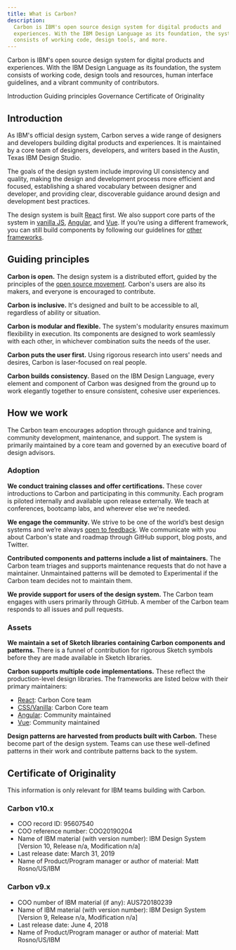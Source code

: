 ```yaml
---
title: What is Carbon?
description:
  Carbon is IBM's open source design system for digital products and
  experiences. With the IBM Design Language as its foundation, the system
  consists of working code, design tools, and more.
---
```


<PageDescription>

Carbon is IBM's open source design system for digital products and experiences.
With the IBM Design Language as its foundation, the system consists of working
code, design tools and resources, human interface guidelines, and a vibrant
community of contributors.

</PageDescription>

<AnchorLinks>

<AnchorLink>Introduction</AnchorLink>
<AnchorLink>Guiding principles</AnchorLink>
<AnchorLink>Governance</AnchorLink>
<AnchorLink>Certificate of Originality</AnchorLink>

</AnchorLinks>

## Introduction

As IBM's official design system, Carbon serves a wide range of designers and
developers building digital products and experiences. It is maintained by a core
team of designers, developers, and writers based in the Austin, Texas IBM Design
Studio.

The goals of the design system include improving UI consistency and quality,
making the design and development process more efficient and focused,
establishing a shared vocabulary between designer and developer, and providing
clear, discoverable guidance around design and development best practices.

The design system is built [React](/get-started/develop/react) first. We also
support core parts of the system in [vanilla JS](/get-started/develop/vanilla),
[Angular](/get-started/develop/angular), and [Vue](/get-started/develop/vue). If
you’re using a different framework, you can still build components by following
our guidelines for [other frameworks](/get-started/develop/other-frameworks).

## Guiding principles

**Carbon is open.** The design system is a distributed effort, guided by the
principles of the
[open source movement](https://en.wikipedia.org/wiki/Open-source-software_movement).
Carbon's users are also its makers, and everyone is encouraged to contribute.

**Carbon is inclusive.** It's designed and built to be accessible to all,
regardless of ability or situation.

**Carbon is modular and flexible.** The system's modularity ensures maximum
flexibility in execution. Its components are designed to work seamlessly with
each other, in whichever combination suits the needs of the user.

**Carbon puts the user first.** Using rigorous research into users' needs and
desires, Carbon is laser-focused on real people.

**Carbon builds consistency.** Based on the IBM Design Language, every element
and component of Carbon was designed from the ground up to work elegantly
together to ensure consistent, cohesive user experiences.

## How we work

The Carbon team encourages adoption through guidance and training, community
development, maintenance, and support. The system is primarily maintained by a
core team and governed by an executive board of design advisors.

### Adoption

**We conduct training classes and offer certifications.** These cover
introductions to Carbon and participating in this community. Each program is
piloted internally and available upon release externally. We teach at
conferences, bootcamp labs, and wherever else we're needed.

**We engage the community.** We strive to be one of the world’s best design
systems and we’re always
[open to feedback](https://github.com/carbon-design-system/carbon-website/issues/new?assignees=&labels=feedback&template=feedback.md&title=).
We communicate with you about Carbon's state and roadmap through GitHub support,
blog posts, and Twitter.

**Contributed components and patterns include a list of maintainers.** The
Carbon team triages and supports maintenance requests that do not have a
maintainer. Unmaintained patterns will be demoted to Experimental if the Carbon
team decides not to maintain them.

**We provide support for users of the design system.** The Carbon team engages
with users primarily through GitHub. A member of the Carbon team responds to all
issues and pull requests.

### Assets

**We maintain a set of Sketch libraries containing Carbon components and
patterns.** There is a funnel of contribution for rigorous Sketch symbols before
they are made available in Sketch libraries.

**Carbon supports multiple code implementations.** These reflect the
production-level design libraries. The frameworks are listed below with their
primary maintainers:

- [React](https://github.com/carbon-design-system/carbon): Carbon Core team
- [CSS/Vanilla](https://github.com/carbon-design-system/carbon): Carbon Core
  team
- [Angular](https://angular.carbondesignsystem.com/): Community maintained
- [Vue](https://github.com/carbon-design-system/carbon-components-vue):
  Community maintained

**Design patterns are harvested from products built with Carbon.** These become
part of the design system. Teams can use these well-defined patterns in their
work and contribute patterns back to the system.

## Certificate of Originality

This information is only relevant for IBM teams building with Carbon.

### Carbon v10.x

- COO record ID: 95607540
- COO reference number: COO20190204
- Name of IBM material (with version number): IBM Design System [Version 10,
  Release n/a, Modification n/a]
- Last release date: March 31, 2019
- Name of Product/Program manager or author of material: Matt Rosno/US/IBM

### Carbon v9.x

- COO number of IBM material (if any): AUS720180239
- Name of IBM material (with version number): IBM Design System [Version 9,
  Release n/a, Modification n/a]
- Last release date: June 4, 2018
- Name of Product/Program manager or author of material: Matt Rosno/US/IBM
